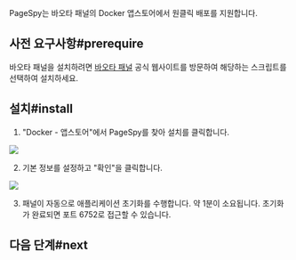 
PageSpy는 바오타 패널의 Docker 앱스토어에서 원클릭 배포를 지원합니다.

## 사전 요구사항#prerequire

바오타 패널을 설치하려면 [바오타 패널](https://www.bt.cn/new/index.html) 공식 웹사이트를 방문하여 해당하는 스크립트를 선택하여 설치하세요.

## 설치#install

1. "Docker - 앱스토어"에서 PageSpy를 찾아 설치를 클릭합니다.

<a href={BaotaPageSpy} target="_blank">
  <img src={BaotaPageSpy} />
</a>

2. 기본 정보를 설정하고 "확인"을 클릭합니다.

<a href={BaotaInstall} target="_blank">
  <img src={BaotaInstall} />
</a>

3. 패널이 자동으로 애플리케이션 초기화를 수행합니다. 약 1분이 소요됩니다. 초기화가 완료되면 포트 6752로 접근할 수 있습니다.

## 다음 단계#next

<DeployNext />
